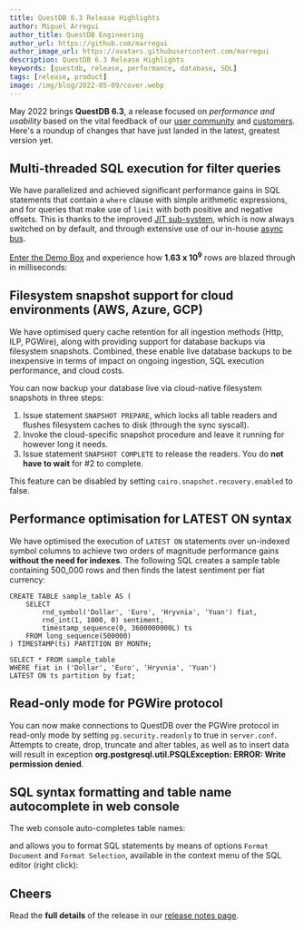 ```yaml
---
title: QuestDB 6.3 Release Highlights
author: Miguel Arregui
author_title: QuestDB Engineering
author_url: https://github.com/marregui
author_image_url: https://avatars.githubusercontent.com/marregui
description: QuestDB 6.3 Release Highlights
keywords: [questdb, release, performance, database, SQL]
tags: [release, product]
image: /img/blog/2022-05-09/cover.webp
---
```



<Banner
  alt="QuestDB 6.3 Release Highlights"
  height={800}
  src="/img/blog/2022-05-09/cover.webp"
  width={900}
/>

May 2022 brings **QuestDB 6.3**, a release focused on _performance and usability_ based on the vital feedback of our
[user community](https://slack.questdb.io/) and [customers](https://questdb.io/customers/). Here's a roundup of changes
that have just landed in the latest, greatest version yet.

<!-- truncate -->

## Multi-threaded SQL execution for filter queries

We have parallelized and achieved significant performance gains in SQL statements that contain a `where` clause with 
simple arithmetic expressions, and for queries that make use of `limit` with both positive and negative offsets. This 
is thanks to the improved [JIT sub-system](https://questdb.io/blog/2022/01/12/jit-sql-compiler/), which is now always 
switched on by default, and through extensive use of our in-house [async bus](https://questdb.io/blog/2021/11/03/interthread).

[Enter the Demo Box](https://demo.questdb.io/) and experience how **1.63 x 10<sup>9</sup>** rows are blazed through in 
milliseconds:

<Screenshot
  alt="A screenshot of the QuestDB 6.3 speed example"
  src="/img/blog/2022-05-09/speed-example.webp"
  width={552}
  height={343}
/>

## Filesystem snapshot support for cloud environments (AWS, Azure, GCP)

We have optimised query cache retention for all ingestion methods (Http, ILP, PGWire), along with providing support for 
database backups via filesystem snapshots. Combined, these enable live database backups to be inexpensive in terms of 
impact on ongoing ingestion, SQL execution performance, and cloud costs.

You can now backup your database live via cloud-native filesystem snapshots in three steps:

1. Issue statement `SNAPSHOT PREPARE`, which locks all table readers and flushes filesystem caches to disk (through 
   the sync syscall). 
2. Invoke the cloud-specific snapshot procedure and leave it running for however long it needs.
3. Issue statement `SNAPSHOT COMPLETE` to release the readers. You do **not have to wait** for #2 to complete. 

This feature can be disabled by setting `cairo.snapshot.recovery.enabled` to false.

## Performance optimisation for LATEST ON syntax

We have optimised the execution of `LATEST ON` statements over un-indexed symbol columns to achieve two orders of 
magnitude performance gains **without the need for indexes**. The following SQL creates a sample table containing 
500_000 rows and then finds the latest sentiment per fiat currency: 

```questdb-sql
CREATE TABLE sample_table AS (
    SELECT 
        rnd_symbol('Dollar', 'Euro', 'Hryvnia', 'Yuan') fiat,
        rnd_int(1, 1000, 0) sentiment,
        timestamp_sequence(0, 3600000000L) ts 
    FROM long_sequence(500000)
) TIMESTAMP(ts) PARTITION BY MONTH;

SELECT * FROM sample_table 
WHERE fiat in ('Dollar', 'Euro', 'Hryvnia', 'Yuan') 
LATEST ON ts partition by fiat;
```

## Read-only mode for PGWire protocol

You can now make connections to QuestDB over the PGWire protocol in read-only mode by setting ``pg.security.readonly`` 
to true in `server.conf`. Attempts to create, drop, truncate and alter tables, as well as to insert data will result in 
exception **org.postgresql.util.PSQLException: ERROR: Write permission denied**. 

## SQL syntax formatting and table name autocomplete in web console

The web console auto-completes table names:

<Screenshot
  alt="QuestDB 6.3 Web Console Autocomplete example"
  src="/img/blog/2022-05-09/web-console-auto-complete.webp"
  width={2044}
  height={820}
/>


and allows you to format SQL statements by means of options `Format Document` and `Format Selection`, available in the 
context menu of the SQL editor (right click):

<Screenshot
  alt="QuestDB 6.3 Web Console SQL autoformatting example"
  src="/img/blog/2022-05-09/web-console-format-sql.webp"
  width={2058}
  height={854}
/>

## Cheers

Read the **full details** of the release in our [release notes page](https://github.com/questdb/questdb/releases).

<Screenshot
  alt="Vlad Ilyushchenko and Alex Pelagenko, two world-class performance engineers enjoying coffee at AWS Summit London 2022."
  src="/img/blog/2022-05-09/aws-conf.webp"
  width={700}
  height={688}
  title="Vlad Ilyushchenko and Alex Pelagenko, two world-class performance engineers enjoying coffee at AWS Summit London 2022."
/>
